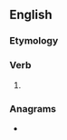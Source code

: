 ==English==

===Etymology===
{{suffix|draw|eth|lang=en}}

===Verb===
{{head|en|verb form}}

# {{en-archaic third-person singular of|draw}}

===Anagrams===
* {{anagrams|en|wardeth|wrathed}}